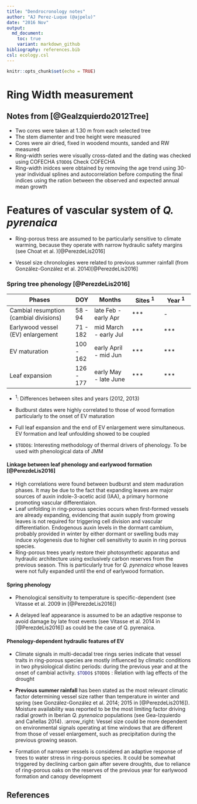 ```yaml
---
title: "Dendrocronology notes"
author: "AJ Perez-Luque (@ajpelu)"
date: "2016 Nov"
output:  
  md_document:
    toc: true
    variant: markdown_github
bibliography: references.bib
csl: ecology.csl
---
```


```r
knitr::opts_chunk$set(echo = TRUE)
```

# Ring Width measurement 

## Notes from [@GeaIzquierdo2012Tree]

* Two cores were taken at 1.30 m from each selected tree
* The stem diamenter and tree height were measured
* Cores were air dried, fixed in woodend mounts, sanded and RW measured 
* Ring-width series were visually cross-dated and the dating was checked using COFECHA `$TODO$` Check COFECHA
* Ring-width inidces were obtained by removing the age trend using 30-year individual splines and autocorrelation before computing the final indices using the ration between the observed and expected annual mean growth 




# Features of vascular system of *Q. pyrenaica* 

* Ring-porous tress are assumed to be particularly sensitive to climate warming, because they operate with narrow hydraulic safety margins (see Choat et al. )[@PerezdeLis2016] 

* Vessel size chronologies were related to previous summer rainfall (from González-González et al. 2014)[@PerezdeLis2016]

### Spring tree phenology [@PerezdeLis2016]

| Phases                                 | DOY       | Months                | Sites <sup>1</sup> | Year <sup>1</sup> |
|----------------------------------------|-----------|-----------------------|--------------------|-------------------|
| Cambial resumption (cambial divisions) | 58 - 94   | late Feb - early Apr  | ***                | -                 |
| Earlywood vessel (EV) enlargement      | 71 - 182  | mid March - early Jul | ***                | ***               |
| EV maturation                          | 100 - 162 | early April - mid Jun | ***                | ***               |
| Leaf expansion                         | 126 - 177 | early May - late June | ***                | ***               |

* <sup>1</sup>: Differences between sites and years (2012, 2013)

* Budburst dates were highly correlated to those of wood formation particularly to the onset of EV maturation
* Full leaf expansion and the end of EV enlargement were simultaneous. EV formation and leaf unfoulding showed to be coupled 
 
* `$TODO$`: Interesting methodology of thermal drivers of phenology. To be used with phenological data of JMM 

#### Linkage between leaf phenology and earlywood formation [@PerezdeLis2016]
* High correlations were found between budburst and stem maduration phases. It may be due to the fact that expanding leaves are major sources of auxin indole-3-acetic acid (IAA), a primary hormone promoting vascular differentiaion. 
* Leaf unfolding in ring-porous species occurs when first-formed vessels are already expanding, evidencing that auxin supply from growing leaves is not required for triggering cell division and vascular differentiation. Endogenous auxin levels in the dormant cambium, probably provided in winter by either dormant or swelling buds may induce xylogenesis due to higher cell sensitivity to auxin in ring porous species. 
* Ring-porous trees yearly restore their photosynthetic apparatus and hydraulic architecture using exclusively carbon reserves from the previous season. This is particularly true for *Q. pyrenaica* whose leaves were not fully expanded until the end of earlywood formation. 

#### Spring phenology
* Phenological sensitivity to temperature is specific-dependent (see Vitasse et al. 2009 in [@PerezdeLis2016]) 

* A delayed leaf appearance is assumed to be an adaptive response to avoid damage by late frost events (see Vitasse et al. 2014 in [@PerezdeLis2016]) as could be the case of Q. pyrenaica. 

#### Phenology-dependent hydraulic features of EV 
* Climate signals in multi-decadal tree rings series indicate that vessel traits in ring-porous species are mostly influenced by climatic conditions in two physiological distinc periods: during the previous year and at the onset of cambial activity. `$TODO$`{.ruby} `$TODO$` : Relation with lag effects of the drought 

* **Previous summer rainfall** has been stated as the most relevant climatic factor determining vessel size rather than temperature in winter and spring (see González-González et al. 2014; 2015 in [@PerezdeLis2016]). Moisture availability was reported to be the most limiting factor driving radial growth in Iberian *Q. pyrenaica* populations (see Gea-Izquierdo and Cañellas 2014). :arrow_right: Vessel size could be more dependent on environmental signals operating at time windows that are different from those of vessel enlargement, such as precipitation during the previous growing season. 
* Formation of narrower vessels is considered an adaptive response of trees to water stress in ring-porous species. It could be somewhat triggered by declining carbon gain after severe droughts, due to reliance of ring-porous oaks on the reserves of the previous year for earlywood formation and canopy development 






## References 




